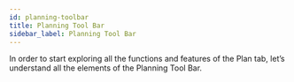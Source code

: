 ```yaml
---
id: planning-toolbar
title: Planning Tool Bar
sidebar_label: Planning Tool Bar
---
```


In order to start exploring all the functions and features of the Plan tab, let’s understand all the elements of the Planning Tool Bar.

<Vimeo
    video="https://player.vimeo.com/video/447371413"
    responsive={true}
/>




